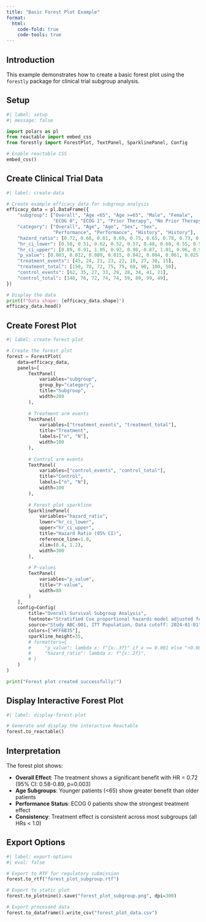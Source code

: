 ```yaml
---
title: "Basic Forest Plot Example"
format:
  html:
    code-fold: true
    code-tools: true
---
```


## Introduction

This example demonstrates how to create a basic forest plot using the `forestly` package for clinical trial subgroup analysis.

## Setup

```python
#| label: setup
#| message: false

import polars as pl
from reactable import embed_css
from forestly import ForestPlot, TextPanel, SparklinePanel, Config

# Enable reactable CSS
embed_css()
```

## Create Clinical Trial Data

```python
#| label: create-data

# Create example efficacy data for subgroup analysis
efficacy_data = pl.DataFrame({
    "subgroup": ["Overall", "Age <65", "Age >=65", "Male", "Female", 
                 "ECOG 0", "ECOG 1", "Prior Therapy", "No Prior Therapy"],
    "category": ["Overall", "Age", "Age", "Sex", "Sex", 
                 "Performance", "Performance", "History", "History"],
    "hazard_ratio": [0.72, 0.68, 0.81, 0.69, 0.75, 0.65, 0.78, 0.73, 0.71],
    "hr_ci_lower": [0.58, 0.51, 0.62, 0.52, 0.57, 0.48, 0.60, 0.55, 0.54],
    "hr_ci_upper": [0.89, 0.91, 1.05, 0.92, 0.98, 0.87, 1.01, 0.96, 0.93],
    "p_value": [0.003, 0.012, 0.089, 0.015, 0.042, 0.004, 0.061, 0.025, 0.011],
    "treatment_events": [45, 24, 21, 23, 22, 18, 27, 30, 15],
    "treatment_total": [150, 78, 72, 75, 75, 60, 90, 100, 50],
    "control_events": [62, 35, 27, 33, 29, 28, 34, 41, 21],
    "control_total": [148, 76, 72, 74, 74, 59, 89, 99, 49],
})

# Display the data
print(f"Data shape: {efficacy_data.shape}")
efficacy_data.head()
```

## Create Forest Plot

```python
#| label: create-forest-plot

# Create the forest plot
forest = ForestPlot(
    data=efficacy_data,
    panels=[
        TextPanel(
            variables="subgroup",
            group_by="category", 
            title="Subgroup",
            width=200
        ),
        
        # Treatment arm events
        TextPanel(
            variables=["treatment_events", "treatment_total"],
            title="Treatment",
            labels=["n", "N"],
            width=100
        ),
        
        # Control arm events
        TextPanel(
            variables=["control_events", "control_total"],
            title="Control",
            labels=["n", "N"],
            width=100
        ),
        
        # Forest plot sparkline
        SparklinePanel(
            variables="hazard_ratio",
            lower="hr_ci_lower",
            upper="hr_ci_upper",
            title="Hazard Ratio (95% CI)",
            reference_line=1.0,
            xlim=(0.4, 1.2),
            width=300
        ),
        
        # P-values
        TextPanel(
            variables="p_value",
            title="P-value",
            width=80
        )
    ],
    config=Config(
        title="Overall Survival Subgroup Analysis",
        footnote="Stratified Cox proportional hazards model adjusted for baseline factors",
        source="Study ABC-001, ITT Population, Data cutoff: 2024-01-01",
        colors=["#FF6B35"],
        sparkline_height=35,
        # formatters={
        #     "p_value": lambda x: f"{x:.3f}" if x >= 0.001 else "<0.001",
        #     "hazard_ratio": lambda x: f"{x:.2f}",
        # }
    )
)

print("Forest plot created successfully!")
```

## Display Interactive Forest Plot

```python
#| label: display-forest-plot

# Generate and display the interactive Reactable
forest.to_reactable()
```

## Interpretation

The forest plot shows:

- **Overall Effect**: The treatment shows a significant benefit with HR = 0.72 (95% CI: 0.58-0.89, p=0.003)
- **Age Subgroups**: Younger patients (<65) show greater benefit than older patients
- **Performance Status**: ECOG 0 patients show the strongest treatment effect
- **Consistency**: Treatment effect is consistent across most subgroups (all HRs < 1.0)

## Export Options

```python
#| label: export-options
#| eval: false

# Export to RTF for regulatory submission
forest.to_rtf("forest_plot_subgroup.rtf")

# Export to static plot
forest.to_plotnine().save("forest_plot_subgroup.png", dpi=300)

# Export processed data
forest.to_dataframe().write_csv("forest_plot_data.csv")
```